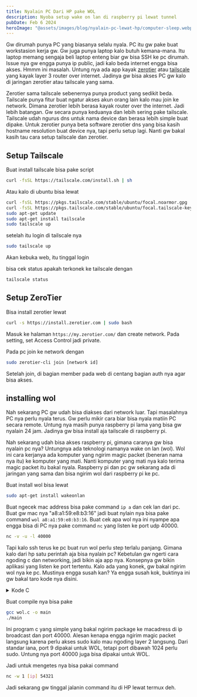 ```yaml
---
title: Nyalain PC Dari HP pake WOL
description: Nyoba setup wake on lan di raspberry pi lewat tunnel
pubDate: Feb 6 2024
heroImage: "@assets/images/blog/nyalain-pc-lewat-hp/computer-sleep.webp"
---
```


Gw dirumah punya PC yang biasanya selalu nyala. PC itu gw pake buat workstasion kerja gw. 
Gw juga punya laptop kalo butuh kemana-mana.
Itu laptop memang sengaja beli laptop enteng biar gw bisa SSH ke pc dirumah.
Issue nya gw engga punya ip public, jadi kalo beda internet engga bisa akses. Hmmm ini masalah.
Untung nya ada app kayak [zerotier](https://www.zerotier.com/) atau [tailscale](https://tailscale.com/) yang kayak layer 3 router over internet.
Jadinya gw bisa akses PC gw kalo di jaringan zerotier atau tailscale yang sama.

Zerotier sama tailscale sebenernya punya product yang sedikit beda.
Tailscale punya fitur buat ngatur akses akun orang lain kalo mau join ke network.
Dimana zerotier lebih berasa kayak router over the internet. Jadi lebih batangan.
Gw secara punya keduanya dan lebih sering pake tailscale.
Tailscale udah ngurus dns untuk nama device dan berasa lebih simple buat dipake.
Untuk zerotier punya beta software zerotier dns yang bisa kasih hostname resolution buat device nya, tapi perlu setup lagi.
Nanti gw bakal kasih tau cara setup tailscale dan zerotier.

## Setup Tailscale
Buat install tailscale bisa pake script 
```bash
curl -fsSL https://tailscale.com/install.sh | sh
```

Atau kalo di ubuntu bisa lewat 
```bash
curl -fsSL https://pkgs.tailscale.com/stable/ubuntu/focal.noarmor.gpg | sudo tee /usr/share/keyrings/tailscale-archive-keyring.gpg >/dev/null
curl -fsSL https://pkgs.tailscale.com/stable/ubuntu/focal.tailscale-keyring.list | sudo tee /etc/apt/sources.list.d/tailscale.list
sudo apt-get update
sudo apt-get install tailscale
sudo tailscale up
```

setelah itu login di tailscale nya
```bash
sudo tailscale up
```
Akan kebuka web, itu tinggal login

bisa cek status apakah terkonek ke tailscale dengan 
```bash
tailscale status
```

## Setup ZeroTier
Bisa install zerotier lewat 
```bash
curl -s https://install.zerotier.com | sudo bash
```

Masuk ke halaman `https://my.zerotier.com/` dan create network.
Pada setting, set Access Control jadi private.

Pada pc join ke network dengan
```bash
sudo zerotier-cli join [network id]
```

Setelah join, di bagian member pada web di centang bagian auth nya agar bisa akses.

## installing wol
Nah sekarang PC gw udah bisa diakses dari network luar. Tapi masalahnya PC nya perlu nyala terus.
Gw perlu mikir cara biar bisa nyala matiin PC secara remote.
Untung nya masih punya raspberry pi lama yang bisa gw nyalain 24 jam.
Jadinya gw bisa install aja tailscale di raspberry pi.

Nah sekarang udah bisa akses raspberry pi, gimana caranya gw bisa nyalain pc nya?
Untungnya ada teknologi namanya wake on lan (wol).
Wol ini cara kerjanya ada komputer yang ngirim magic packet (beneran nama nya itu) ke komputer yang mati.
Nanti komputer yang mati nya kalo terima magic packet itu bakal nyala.
Raspberry pi dan pc gw sekarang ada di jaringan yang sama dan bisa ngirim wol dari raspberry pi ke pc.

Buat install wol bisa lewat
```bash
sudo apt-get install wakeonlan
```

Buat ngecek mac address bisa pake command `ip a` dan cek lan dari pc.
Buat gw mac nya "a8:a1:59:e8:b3:16" jadi buat nylain nya bisa pake command `wol a8:a1:59:e8:b3:16`.
Buat cek apa wol nya ini nyampe apa engga bisa di PC nya pake command `nc` yang listen ke port udp 40000.

```bash
nc -v -u -l 40000
```

Tapi kalo ssh terus ke pc buat run wol perlu step terlalu panjang.
Gimana kalo dari hp satu perintah aja bisa nyalain pc?
Kebetulan gw ngerti cara ngoding c dan networking, jadi bikin aja app nya.
Konsepnya gw bikin aplikasi yang listen ke port tertentu.
Kalo ada yang konek, gw bakal ngirim wol nya ke pc.
Mustinya engga susah kan? Ya engga susah kok, buktinya ini gw bakal taro kode nya disini.


<details>
  <summary>Kode C</summary>

```c title="wol.c"
#include <arpa/inet.h>
#include <errno.h>
#include <netinet/in.h>
#include <signal.h>
#include <stdio.h>
#include <stdlib.h>
#include <string.h>
#include <unistd.h>

int server_socket = 0, client_socket = 0;
struct sockaddr_in dest_addr = {0};

void on_sigint(int sig) {

  printf("Caught signal %d\n", sig);
  if (close(server_socket) < 0) {
    perror("can't close server socket");
    exit(EXIT_FAILURE);
  }
  exit(EXIT_SUCCESS);
}

int mac_string_to_binary(const char *mac_str, unsigned char *mac_bin) {
  if (sscanf(mac_str, "%hhx:%hhx:%hhx:%hhx:%hhx:%hhx", &mac_bin[0], &mac_bin[1],
             &mac_bin[2], &mac_bin[3], &mac_bin[4], &mac_bin[5]) != 6) {
    return -1;
  }
  return 0;
}

int main(int argc, char *argv[]) {
  char *addr = "a8:a1:59:e8:b3:16";
  int port = 54321;

  if (argc > 1) {
    if (strlen(argv[1]) != 17) {
      perror("Invalid MAC address");
      exit(EXIT_FAILURE);
    }
    addr = argv[1];
  }

  if (argc > 2) {
    port = strtoul(argv[2], NULL, 10);
    if (errno == ERANGE) {
      perror("Invalid port number");
      exit(EXIT_FAILURE);
    }
    if (port > 65535) {
      perror("Port number out of range");
      exit(EXIT_FAILURE);
    }
  }

  if (signal(SIGINT, on_sigint) == SIG_ERR) {
    perror("signal");
    exit(EXIT_FAILURE);
  }

  if (signal(SIGTERM, on_sigint) == SIG_ERR) {
    perror("signal");
    exit(EXIT_FAILURE);
  }

  unsigned char mac_address[6];
  if (mac_string_to_binary(addr, mac_address) == -1) {
    fprintf(stderr, "Invalid MAC address format\n");
    exit(EXIT_FAILURE);
  }

  struct sockaddr_in server_addr, client_addr;
  socklen_t client_addr_len = sizeof(client_addr);
  char buffer[144] = {0};

  server_socket = socket(AF_INET, SOCK_STREAM, 0);
  if (server_socket == -1) {
    perror("Socket creation failed");
    exit(EXIT_FAILURE);
  }

  server_addr.sin_family = AF_INET;
  server_addr.sin_port = htons(port); // Port number
  server_addr.sin_addr.s_addr = INADDR_ANY;

  if (bind(server_socket, (struct sockaddr *)&server_addr,
           sizeof(server_addr)) < 0) {
    perror("Binding failed");
    close(server_socket);
    exit(EXIT_FAILURE);
  }

  if (listen(server_socket, 5) < 0) {
    perror("Listening failed");
    close(server_socket);
    exit(EXIT_FAILURE);
  }

  dest_addr.sin_family = AF_INET;
  dest_addr.sin_port = htons(40000);
  dest_addr.sin_addr.s_addr = INADDR_BROADCAST;

  for (int i = 0; i < 6; i++) {
    buffer[i] = 0xFF;
  }
  for (int i = 0; i < 16; i++) {
    memcpy(buffer + (i * 6) + 6, mac_address, 6);
  }

  printf("Server listening on port %d. Will send to %s...\n", port, addr);

  while (1) {
    client_socket = accept(server_socket, (struct sockaddr *)&client_addr,
                           &client_addr_len);
    if (client_socket == -1) {
      perror("Accepting connection failed");
      continue;
    }

    printf("Client connected from %s:%d\n", inet_ntoa(client_addr.sin_addr),
           client_addr.sin_port);

    client_socket = socket(AF_INET, SOCK_DGRAM, 0);
    if (client_socket == -1) {
      perror("can't create client socket");
      continue;
    }

    struct linger lin = {.l_onoff = 0, .l_linger = 0};
    if (setsockopt(client_socket, SOL_SOCKET, SO_LINGER, &lin, sizeof(lin))) {
      perror("setsockopt(SO_LINGER) failed");
      close(client_socket);
      continue;
    }

    int yes = 1;
    if (setsockopt(client_socket, SOL_SOCKET, SO_BROADCAST, &yes,
                   sizeof(yes))) {
      perror("setsockopt(SO_BROADCAST) failed");
      close(client_socket);
      continue;
    }

    if (setsockopt(client_socket, SOL_SOCKET, SO_REUSEADDR, &yes, sizeof(yes)) <
        0) {
      perror("setsockopt(SO_REUSEADDR) failed");
      close(client_socket);
      continue;
    }

    if (setsockopt(client_socket, SOL_SOCKET, SO_REUSEPORT, &yes, sizeof(yes)) <
        0) {
      perror("setsockopt(SO_REUSEPORT) failed");
      close(client_socket);
      continue;
    }

    if (setsockopt(client_socket, SOL_SOCKET, SO_BROADCAST, &yes,
                   sizeof(yes))) {
      perror("setsockopt(SO_BROADCAST) failed");
      close(client_socket);
      continue;
    }

    printf("Sending magic packet to %s\n", addr);
    if (sendto(client_socket, buffer, sizeof(buffer), 0,
               (struct sockaddr *)&dest_addr, sizeof(dest_addr)) == -1) {
      perror("sendto failed");
      close(client_socket);
      continue;
    }

    close(client_socket);
    printf("Client disconnected\n");
  }

  close(server_socket);

  return 0;
}
```
</details>

Buat compile nya bisa pake 
```bash
gcc wol.c -o main
./main
```

Ini program c yang simple yang bakal ngirim package ke macadress di ip broadcast dan port 40000. 
Alesan kenapa engga ngirim magic packet langsung karena perlu akses sudo kalo mau ngoding layer 2 langsung.
Dari standar iana, port 9 dipakai untuk WOL, tetapi port dibawah 1024 perlu sudo.
Untung nya port 40000 juga bisa dipakai untuk WOL.

Jadi untuk mengetes nya bisa pakai command
```bash
nc -w 1 [ip] 54321
```

Jadi sekarang gw tinggal jalanin command itu di HP lewat termux deh.

